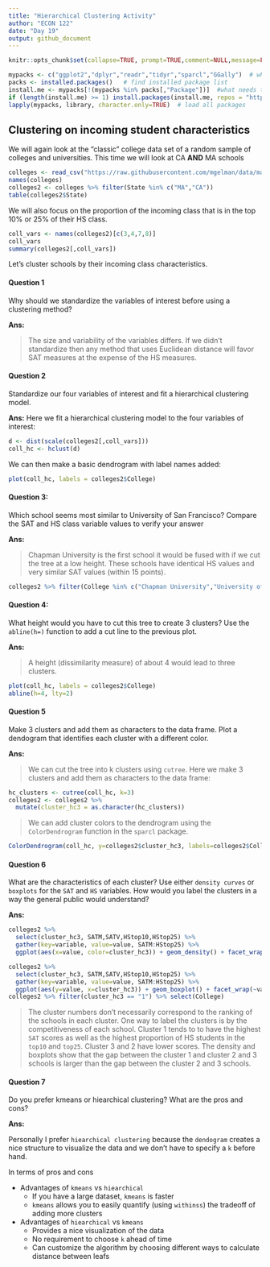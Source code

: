 ```yaml
---
title: "Hierarchical Clustering Activity" 
author: "ECON 122"
date: "Day 19"
output: github_document
---
```


```r
knitr::opts_chunk$set(collapse=TRUE, prompt=TRUE,comment=NULL,message=FALSE, include=TRUE, fig.width = 9, fig.height = 6)
```

```r
mypacks <- c("ggplot2","dplyr","readr","tidyr","sparcl","GGally")  # what packages are needed?
packs <- installed.packages()   # find installed package list
install.me <- mypacks[!(mypacks %in% packs[,"Package"])]  #what needs to be installed?
if (length(install.me) >= 1) install.packages(install.me, repos = "http://cran.us.r-project.org")   # install (if needed)
lapply(mypacks, library, character.only=TRUE)  # load all packages
```


## Clustering on incoming student characteristics
We will again look at the "classic" college data set of a random sample of colleges and universities. This time we will look at CA **AND** MA schools

```r
colleges <- read_csv("https://raw.githubusercontent.com/mgelman/data/master/Colleges.csv")
names(colleges)
colleges2 <- colleges %>% filter(State %in% c("MA","CA"))
table(colleges2$State)
```

We will also focus on the proportion of the incoming class that is in the top 10% or 25% of their HS class.
```r
coll_vars <- names(colleges2)[c(3,4,7,8)]
coll_vars
summary(colleges2[,coll_vars])
```
Let's cluster schools by their incoming class characteristics.

#### Question 1
Why should we standardize the variables of interest before using a clustering method?

**Ans:**

> The size and variability of the variables differs. If we didn't standardize then any method that uses Euclidean distance will favor SAT measures at the expense of the HS measures. 

#### Question 2 
Standardize our four variables of interest and fit a hierarchical clustering model.

**Ans:**
Here we fit a hierarchical clustering model to the four variables of interest:
```r
d <- dist(scale(colleges2[,coll_vars]))
coll_hc <- hclust(d)
```

We can then make a basic dendrogram with label names added:
```r
plot(coll_hc, labels = colleges2$College)
```

#### Question 3:
Which school seems most similar to University of San Francisco? Compare the SAT and HS class variable values to verify your answer

**Ans:**

> Chapman University is the first school it would be fused with if we cut the tree at a low height. These schools have identical HS values and very similar SAT values (within 15 points).
```r
colleges2 %>% filter(College %in% c("Chapman University","University of San Francisco"))
```

#### Question 4:
What height would you have to cut this tree to create 3 clusters? Use the `abline(h=)` function to add a cut line to the previous plot.

**Ans:**

> A height (dissimilarity measure) of about 4 would lead to  three clusters. 

```r
plot(coll_hc, labels = colleges2$College)
abline(h=4, lty=2)
```

#### Question 5 
Make 3 clusters and add them as characters to the data frame. Plot a dendogram that identifies each cluster with a different color.

**Ans:**

>We can cut the tree into k clusters using `cutree`. Here we make 3 clusters and add them as characters to the data frame:

```r
hc_clusters <- cutree(coll_hc, k=3)
colleges2 <- colleges2 %>%
  mutate(cluster_hc3 = as.character(hc_clusters))
```

> We can add cluster colors to the dendrogram using the `ColorDendrogram` function in the `sparcl` package. 

```r
ColorDendrogram(coll_hc, y=colleges2$cluster_hc3, labels=colleges2$College, branchlength = 1.6)
```

#### Question 6
What are the characteristics of each cluster? Use either `density curves` or `boxplots` for the `SAT` and `HS` variables. How would you label the clusters in a way the general public would understand? 

**Ans:**

```r
colleges2 %>% 
  select(cluster_hc3, SATM,SATV,HStop10,HStop25) %>%
  gather(key=variable, value=value, SATM:HStop25) %>%
  ggplot(aes(x=value, color=cluster_hc3)) + geom_density() + facet_wrap(~variable, scales="free") 
```

```r
colleges2 %>% 
  select(cluster_hc3, SATM,SATV,HStop10,HStop25) %>%
  gather(key=variable, value=value, SATM:HStop25) %>%
  ggplot(aes(y=value, x=cluster_hc3)) + geom_boxplot() + facet_wrap(~variable, scales="free") 
colleges2 %>% filter(cluster_hc3 == "1") %>% select(College)
```

> The cluster numbers don't necessarily correspond to the ranking of the schools in each cluster. One way to label the clusters is by the competitiveness of each school. Cluster 1 tends to to have the highest `SAT` scores as well as the highest proportion of HS students in the `top10` and `top25`. Cluster 3 and 2 have lower scores. The density and boxplots show that the gap between the cluster 1 and cluster 2 and 3 schools is larger than the gap between the cluster 2 and 3 schools. 

#### Question 7
Do you prefer kmeans or hiearchical clustering? What are the pros and cons? 


**Ans:**

Personally I prefer `hiearchical clustering` because the `dendogram` creates a nice structure to visualize the data and we don't have to specify a `k` before hand.

In terms of pros and cons

- Advantages of `kmeans` vs `hiearchical`
    - If you have a large dataset, `kmeans` is faster 
    - `kmeans` allows you to easily quantify (using `withinss`) the tradeoff of adding more clusters
    
- Advantages of `hiearchical` vs `kmeans`
    - Provides a nice visualization of the data
    - No requirement to choose `k` ahead of time
    - Can customize the algorithm by choosing different ways to calculate distance between leafs




